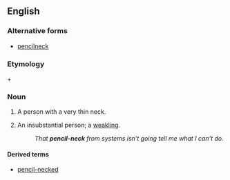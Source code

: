 ==English==

===Alternative forms===
* [[pencilneck]]

===Etymology===
{{m|en|pencil}} + {{m|en|neck}}

===Noun===
{{en-noun}}

# A person with a very thin neck.
# {{label|en|idiomatic|US|pejorative}} An insubstantial person; a [[weakling]].
#: ''That '''pencil-neck''' from systems isn't going tell me what I can't do.''

====Derived terms====
* [[pencil-necked]]